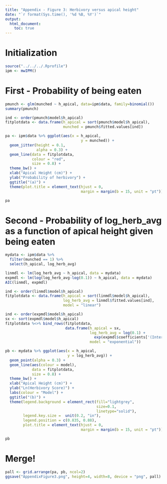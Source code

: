 ```yaml
---
title: "Appendix - Figure 3: Herbivory versus apical height"
date: "`r format(Sys.time(), '%d %B, %Y')`"
output: 
  html_document:
    toc: true
---
```


# Initialization

```r
source("../../../.Rprofile")
ipm <- mwIPM()
```

# First - Probability of being eaten

```r
pmunch <- glm(munched ~ h_apical, data=ipm$data, family=binomial())
summary(pmunch)

ind <- order(pmunch$model$h_apical)
fitplotdata <- data.frame(h_apical = sort(pmunch$model$h_apical),
                          munched = pmunch$fitted.values[ind])

pa <- ipm$data %>% ggplot(aes(x = h_apical, 
                                  y = munched)) + 
  geom_jitter(height = 0.1,
              alpha = 0.3) +
  geom_line(data = fitplotdata,
            colour = "red",
            size = 0.8) +
  theme_bw() +
  xlab("Apical Height (cm)") + 
  ylab("Probability of herbivory") +
  ggtitle("(a)") +
  theme(plot.title = element_text(hjust = 0,
                                  margin = margin(b = 15, unit = "pt")))

pa
```

# Second - Probability of log_herb_avg as a function of apical height given being eaten

```r
mydata <- ipm$data %>% 
  filter(munched == 1) %>%
  select(h_apical, log_herb_avg)

linmdl <- lm(log_herb_avg ~ h_apical, data = mydata)
expmdl <- lm(log(log_herb_avg-log(0.1)) ~ h_apical, data = mydata)
AIC(linmdl, expmdl)

ind <- order(linmdl$model$h_apical)
fitplotdata <- data.frame(h_apical = sort(linmdl$model$h_apical),
                          log_herb_avg = linmdl$fitted.values[ind],
                          model = "linear")

ind <- order(expmdl$model$h_apical)
sx <- sort(expmdl$model$h_apical)
fitplotdata %<>% bind_rows(fitplotdata,
                           data.frame(h_apical = sx,
                                      log_herb_avg = log(0.1) + 
                                        exp(expmdl$coefficients['(Intercept)'] + expmdl$coefficients['h_apical']*sx),
                                      model = "exponential"))

pb <- mydata %>% ggplot(aes(x = h_apical,
                            y = log_herb_avg)) +
  geom_point(alpha = 0.3) +
  geom_line(aes(colour = model),
            data = fitplotdata,
            size = 0.8) +
  theme_bw() +
  xlab("Apical Height (cm)") +
  ylab("Ln(Herbivory Score)") +
  labs(colour = "Model") + 
  ggtitle("(b)") +
  theme(legend.background = element_rect(fill="lightgrey",
                                         size=0.1,
                                         linetype="solid"),
        legend.key.size =  unit(0.2, "in"),
        legend.position = c(0.835, 0.88),
        plot.title = element_text(hjust = 0,
                                  margin = margin(b = 15, unit = "pt")))

pb
```

# Merge!

```r
pall <- grid.arrange(pa, pb, ncol=2)
ggsave("AppendixFigure3.png", height=4, width=8, device = "png", pall)
```
